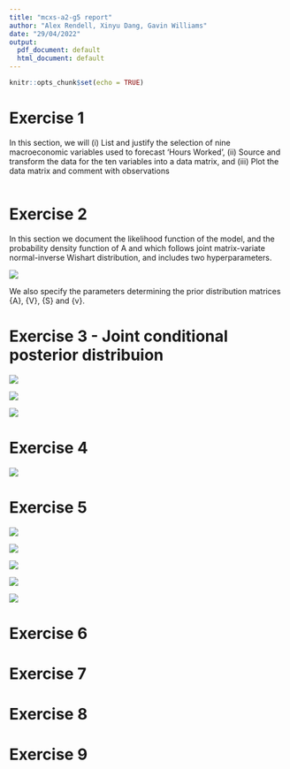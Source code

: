 ```yaml
---
title: "mcxs-a2-g5 report"
author: "Alex Rendell, Xinyu Dang, Gavin Williams"
date: "29/04/2022"
output:
  pdf_document: default
  html_document: default
---
```


```r
knitr::opts_chunk$set(echo = TRUE)
```

# Exercise 1  

In this section, we will (i) List and justify the selection of nine macroeconomic variables used to forecast 'Hours Worked', (ii) Source and transform the data for the ten variables into a data matrix, and (iii) Plot the data matrix and comment with observations
````r

`````

# Exercise 2
In this section we document the likelihood function of the model, and the probability density function of A and \Sigma which follows joint matrix-variate normal-inverse Wishart distribution, and includes two hyperparameters.

\newpage

![](Exercise2.png)


We also specify the parameters determining the prior distribution matrices \bar{A}, \bar{V}, \bar{S} and \bar{v}.



# Exercise 3 - Joint conditional posterior distribuion

\newpage

![](Exercise3-1.png)

![](Exercise3-2.png)

![](Exercise3-3.png)

# Exercise 4

\newpage

![](Exercise4.png)

# Exercise 5

\newpage

![](Exercise5-1.png)

![](Exercise5-2.png)

![](Exercise5-3.png)

![](Exercise5-4.png)

![](Exercise5-5.png)


# Exercise 6




# Exercise 7






# Exercise 8



# Exercise 9 